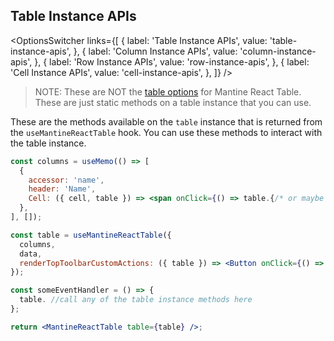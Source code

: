 
<Head>
  <title>{'Table Instance APIs - Mantine React Table Open Docs'}</title>
  <meta
    name="description"
    content="All the table instance methods and objects that can be accessed from the table instance in Mantine React Table"
  />
  <meta
    property="og:title"
    content="Mantine React Table Table Instance API Reference"
  />
  <meta
    property="og:description"
    content="A reference of all the table instance api methods and objects that can be used in Mantine React Table"
  />
</Head>

## Table Instance APIs

<OptionsSwitcher
  links={[
    {
      label: 'Table Instance APIs',
      value: 'table-instance-apis',
    },
    {
      label: 'Column Instance APIs',
      value: 'column-instance-apis',
    },
    {
      label: 'Row Instance APIs',
      value: 'row-instance-apis',
    },
    {
      label: 'Cell Instance APIs',
      value: 'cell-instance-apis',
    },
  ]}
/>

> NOTE: These are NOT the [table options](/docs/api/table-options) for Mantine React Table. These are just static methods on a table instance that you can use.

These are the methods available on the `table` instance that is returned from the `useMantineReactTable` hook. You can use these methods to interact with the table instance.

```jsx
const columns = useMemo(() => [
  {
    accessor: 'name',
    header: 'Name',
    Cell: ({ cell, table }) => <span onClick={() => table.{/* or maybe here */}}></span>,
  },
], []);

const table = useMantineReactTable({
  columns,
  data,
  renderTopToolbarCustomActions: ({ table }) => <Button onClick={() => table{/* or maybe here */}}>Click Me</Button>,
});

const someEventHandler = () => {
  table. //call any of the table instance methods here
};

return <MantineReactTable table={table} />;
```

<TableInstanceAPIsTable />

<SourceCode />
